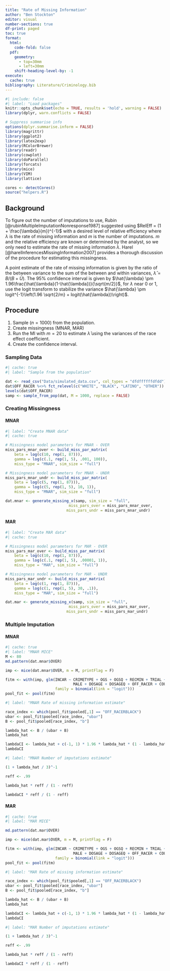 ```yaml
---
title: "Rate of Missing Information"
author: "Ben Stockton"
editor: visual
number-sections: true 
df-print: paged
toc: true
format: 
  html: 
    code-fold: false
  pdf:
    geometry: 
      - top=30mm
      - left=30mm
    shift-heading-level-by: -1
execute: 
  cache: true
bibliography: Literature/Criminology.bib
---
```


```r
#| include: false
#| label: "Load packages"
knitr::opts_chunk$set(echo = TRUE, results = 'hold', warning = FALSE)
library(dplyr, warn.conflicts = FALSE)

# Suppress summarise info
options(dplyr.summarise.inform = FALSE)
library(magrittr)
library(ggplot2)
library(latex2exp)
library(RColorBrewer)
library(readr)
library(cowplot)
library(doParallel)
library(forcats)
library(mice)
library(VIM)
library(lattice)

cores <- detectCores()
source("helpers.R")
```

## Background

To figure out the number of imputations to use, Rubin [@rubinMultipleImputationNonresponse1987] suggested using $RelEff = (1 + \frac{\lambda}{m})^{-1}$ with a desired level of relative efficiency where $\lambda$ is the rate of missing information and $m$ is the number of imputations. $m$ and the relative efficiency are known or determined by the analyst, so we only need to estimate the rate of missing information $\lambda$. Harel [@harelInferencesMissingInformation2007] provides a thorough discussion of the procedure for estimating this missingness.

A point estimate of the rate of missing information is given by the ratio of the between variance to the sum of the between and within variances, $\hat{\lambda} = B / (B + \bar{U})$. The 95% confidence interval is given by $\hat{\lambda} \pm 1.96\frac{\hat{\lambda}(1-\hat{\lambda})}{\sqrt{m/2}}$, for $\lambda$ near 0 or 1, use the logit transform to stabilize the variance $\hat{\lambda} \pm logit^{-1}\left(1.96 \sqrt{2/m} + logit(\hat{\lambda})\right)$.

## Procedure

1.  Sample ($n = 1000$) from the population.
2.  Create missingness (MNAR, MAR)
3.  Run the MI with $m = 20$ to estimate $\hat{\lambda}$ using the variances of the race effect coefficient.
4.  Create the confidence interval.

### Sampling Data

```r
#| cache: true
#| label: "Sample from the population"

dat <- read_csv("Data/simulated_data.csv", col_types = "dfdffffffdfdd")
dat$OFF_RACER %<>% fct_relevel(c("WHITE", "BLACK", "LATINO", "OTHER"))
levels(dat$OFF_RACER)
samp <- sample_from_pop(dat, M = 1000, replace = FALSE)
```

### Creating Missingness

#### MNAR

```r
#| label: "Create MNAR data"
#| cache: true

# Missingness model parameters for MNAR - OVER
miss_pars_mnar_over <- build_miss_par_matrix(
    beta = log(c(10, rep(1, 87))),
    gamma = log(c(.1, rep(1, 5), .001, 100)),
    miss_type = "MNAR", sim_size = "full")

# Missingness model parameters for MNAR - UNDR
miss_pars_mnar_undr <- build_miss_par_matrix(
    beta = log(c(5, rep(1, 87))),
    gamma = log(c(5, rep(1, 5), 10, 1)),
    miss_type = "MNAR", sim_size = "full")

dat.mnar <- generate_missing_x(samp, sim_size = "full",
                            miss_pars_over = miss_pars_mnar_over,
                           miss_pars_undr = miss_pars_mnar_undr)
```

#### MAR

```r
#| label: "Create MAR data"
#| cache: true

# Missingness model parameters for MAR - OVER
miss_pars_mar_over <- build_miss_par_matrix(
    beta = log(c(10, rep(1, 87))),
    gamma = log(c(.1, rep(1, 5), .00001, 1)),
    miss_type = "MAR", sim_size = "full")

# Missingness model parameters for MAR - UNDR
miss_pars_mar_undr <- build_miss_par_matrix(
    beta = log(c(1, rep(1, 87))),
    gamma = log(c(1, rep(1, 5), 30, .1)),
    miss_type = "MAR", sim_size = "full")

dat.mar <- generate_missing_x(samp, sim_size = "full",
                            miss_pars_over = miss_pars_mar_over,
                           miss_pars_undr = miss_pars_mar_undr)
```

### Multiple Imputation

#### MNAR

```r
#| cache: true
#| label: "MNAR MICE"
M <- 80
md.pattern(dat.mnar$OVER)

imp <- mice(dat.mnar$OVER, m = M, printFlag = F)

fitm <- with(imp, glm(INCAR ~ CRIMETYPE + OGS + OGSQ + RECMIN + TRIAL + PRS + 
                              MALE + DOSAGE + DOSAGEQ + OFF_RACER + COUNTY + YEAR,
                      family = binomial(link = "logit")))
pool_fit <- pool(fitm)
```

```r
#| label: "MNAR Rate of missing information estimate"

race_index <- which(pool_fit$pooled[,1] == "OFF_RACERBLACK")
ubar <- pool_fit$pooled[race_index, "ubar"]
B <- pool_fit$pooled[race_index, "b"]

lambda_hat <- B / (ubar + B)
lambda_hat

lambdaCI <- lambda_hat + c(-1, 1) * 1.96 * lambda_hat * (1 - lambda_hat) / sqrt(M/2)
lambdaCI
```

```r
#| label: "MNAR Number of imputations estimate"

(1 + lambda_hat / 3)^-1

reff <- .99

lambda_hat * reff / (1 - reff)

lambdaCI * reff / (1 - reff)
```

#### MAR

```r
#| cache: true
#| label: "MAR MICE"

md.pattern(dat.mar$OVER)

imp <- mice(dat.mar$OVER, m = M, printFlag = F)

fitm <- with(imp, glm(INCAR ~ CRIMETYPE + OGS + OGSQ + RECMIN + TRIAL + PRS + 
                              MALE + DOSAGE + DOSAGEQ + OFF_RACER + COUNTY + YEAR,
                      family = binomial(link = "logit")))
pool_fit <- pool(fitm)
```

```r
#| label: "MAR Rate of missing information estimate"

race_index <- which(pool_fit$pooled[,1] == "OFF_RACERBLACK")
ubar <- pool_fit$pooled[race_index, "ubar"]
B <- pool_fit$pooled[race_index, "b"]

lambda_hat <- B / (ubar + B)
lambda_hat

lambdaCI <- lambda_hat + c(-1, 1) * 1.96 * lambda_hat * (1 - lambda_hat) / sqrt(M/2)
lambdaCI
```

```r
#| label: "MAR Number of imputations estimate"

(1 + lambda_hat / 3)^-1

reff <- .99

lambda_hat * reff / (1 - reff)

lambdaCI * reff / (1 - reff)
```
